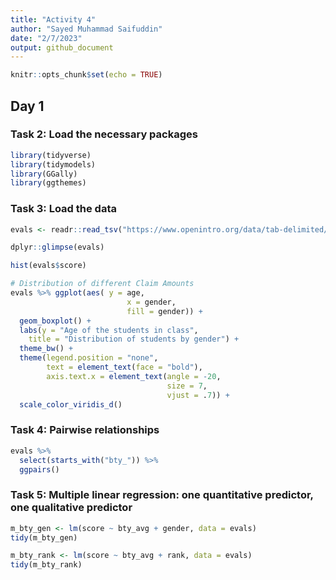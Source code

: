 ```yaml
---
title: "Activity 4"
author: "Sayed Muhammad Saifuddin"
date: "2/7/2023"
output: github_document
---
```


```r
knitr::opts_chunk$set(echo = TRUE)
```

## Day 1

### Task 2: Load the necessary packages

```r
library(tidyverse)
library(tidymodels)
library(GGally)
library(ggthemes)
```

### Task 3: Load the data

```r
evals <- readr::read_tsv("https://www.openintro.org/data/tab-delimited/evals.txt")
```



```r
dplyr::glimpse(evals)
```



```r
hist(evals$score)
```

```r
# Distribution of different Claim Amounts
evals %>% ggplot(aes( y = age, 
                          x = gender,
                          fill = gender)) +
  geom_boxplot() +
  labs(y = "Age of the students in class",
    title = "Distribution of students by gender") + 
  theme_bw() +
  theme(legend.position = "none",
        text = element_text(face = "bold"),
        axis.text.x = element_text(angle = -20,
                                   size = 7,
                                   vjust = .7)) +
  scale_color_viridis_d()
```

### Task 4: Pairwise relationships

```r
evals %>% 
  select(starts_with("bty_")) %>% 
  ggpairs()
```

### Task 5: Multiple linear regression: one quantitative predictor, one qualitative predictor

```r
m_bty_gen <- lm(score ~ bty_avg + gender, data = evals)
tidy(m_bty_gen)
```

```r
m_bty_rank <- lm(score ~ bty_avg + rank, data = evals)
tidy(m_bty_rank) 
```




